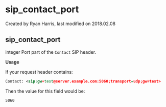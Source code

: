 
# sip_contact_port 

 Created by  Ryan Harris, last modified on 2018.02.08

## sip_contact_port

integer Port part of the `Contact` SIP header.

**Usage**

If your request header contains:

```xml
Contact: <sip:gw+test@server.example.com:5060;transport=udp;gw=test>
```

Then the value for this field would be:

```xml
5060
```


